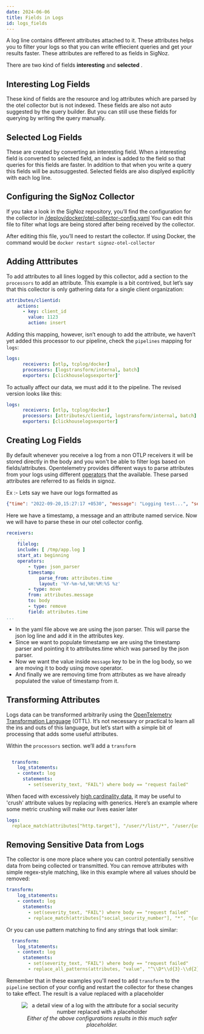 ```yaml
---
date: 2024-06-06
title: Fields in Logs 
id: logs_fields
---
```


A log line contains different attributes attached to it. These attributes helps you to filter your logs so that you can write effiecient queries and get your results faster. These attributes are reffered to as fields in SigNoz.

There are two kind of fields **interesting** and **selected** .

## Interesting Log Fields

These kind of fields are the resource and log attributes which are parsed by the otel collector but is not indexed. These fields are also not auto suggested by the query builder. But you can still use these fields for querying by writing the query manually.

## Selected Log Fields

These are created by converting an interesting field. When a interesting field is converted to selected field, an index is added to the field so that queries for this fields are faster. In addition to that when you write a query this fields will be autosuggested. Selected fields are also displyed explicitly with each log line.

## Configuring the SigNoz Collector

If you take a look in the SigNoz repository, you’ll find the configuration for the collector in [/deploy/docker/otel-collector-config.yaml](https://github.com/ezeslucky/monitrix.git/signoz/blob/main/deploy/docker/otel-collector-config.yaml) You can edit this file to filter what logs are being stored after being received by the collector.

After editing this file, you’ll need to restart the collector. If using Docker, the command would be `docker restart signoz-otel-collector`

## Adding Atttributes

To add attributes to all lines logged by this collector, add a section to the `processors` to add an attribute. This example is a bit contrived, but let’s say that this collector is only gathering data for a single client organization:

```yaml
attributes/clientid:
    actions:
      - key: client_id
        value: 1123
        action: insert
```

Adding this mapping, however, isn’t enough to add the attribute, we haven’t yet added this processor to our pipeline, check the `pipelines` mapping for `logs`:

```yaml
logs:
      receivers: [otlp, tcplog/docker]
      processors: [logstransform/internal, batch]
      exporters: [clickhouselogsexporter]'
```

To actually affect our data, we must add it to the pipeline. The revised version looks like this:

```yaml
logs:
      receivers: [otlp, tcplog/docker]
      processors: [attributes/clientid, logstransform/internal, batch]
      exporters: [clickhouselogsexporter]
```

## Creating Log Fields

By default whenever you receive a log from a non OTLP receivers it will be stored directly in the body and you won't be able to filter logs based on fields/attributes. Opentelemetry provides different ways to parse attributes from your logs using different [operators](/docs/userguide/logs#operators-for-parsing-and-manipulating-logs) that the available. These parsed attributes are referred to as fields in signoz.

Ex :-
    Lets say we have our logs formatted as

```json
{"time": "2022-09-20,15:27:17 +0530", "message": "Logging test...", "service": "python"}
```

Here we have a timestamp, a message and an attribute named service. Now we will have to parse these in our otel collector config.

```yaml
receivers:
    ...
    filelog:
    include: [ /tmp/app.log ]
    start_at: beginning
    operators:
        - type: json_parser
        timestamp:
            parse_from: attributes.time
            layout: '%Y-%m-%d,%H:%M:%S %z'
        - type: move
        from: attributes.message
        to: body
        - type: remove
        field: attributes.time
...
```

* In the yaml file above we are using the json parser. This will parse the json log line and add it in the attributes key.
* Since we want to populate timestamp we are using the timestamp parser and pointing it to attributes.time which was parsed by the json parser.
* Now we want the value inside `message` key to be in the log body, so we are moving it to body using move operator.
* And finally we are removing time from attributes as we have already populated the value of timestamp from it.

## Transforming Attributes

Logs data can be transformed arbitrarily using the [OpenTelemetry Transformation Language](https://github.com/open-telemetry/opentelemetry-collector-contrib/blob/main/pkg/ottl/README.md) (OTTL). It’s not necessary or practical to learn all the ins and outs of this language, but let’s start with a simple bit of processing that adds some useful attributes.

Within the `processors` section. we’ll add a `transform`

```yaml

  transform:
    log_statements:
    - context: log
      statements:
        - set(severity_text, "FAIL") where body == "request failed"

```

When faced with excessively [high cardinality data](https://signoz.io/blog/high-cardinality-data/), it may be useful to 'crush' attribute values by replacing with generics. Here’s an example where some metric crushing will make our lives easier later

```yaml
logs:
  replace_match(attributes["http.target"], "/user/*/list/*", "/user/{userId}/list/{listId}")
```

## Removing Sensitive Data from Logs

The collector is one more place where you can control potentially sensitive data from being collected or transmitted. You can remove attributes with simple regex-style matching, like in this example where all values should be removed:

```yaml
transform:
    log_statements:
    - context: log
      statements:
        - set(severity_text, "FAIL") where body == "request failed"
        - replace_match(attributes["social_security_number"], "*", "{userSocial}")
```

Or you can use pattern matching to find any strings that look similar:

```yaml
  transform:
    log_statements:
    - context: log
      statements:
        - set(severity_text, "FAIL") where body == "request failed"
        - replace_all_patterns(attributes, "value", "^\\D*\\d{3}-\\d{2}-\\d{4}", "{ss_number}")
```

Remember that in these examples you'll need to add `transform` to the `pipeline` section of your config and restart the collector for these changes to take effect. The result is a value replaced with a placeholder

<figure data-zoomable align='center'>
    <img src="/img/docs/user_social.webp" alt="a detail view of a log with the attribute for a social security number replaced with a placeholder"/>
    <figcaption><i>Either of the above configurations results in this much safer placeholder.</i></figcaption>
</figure>

